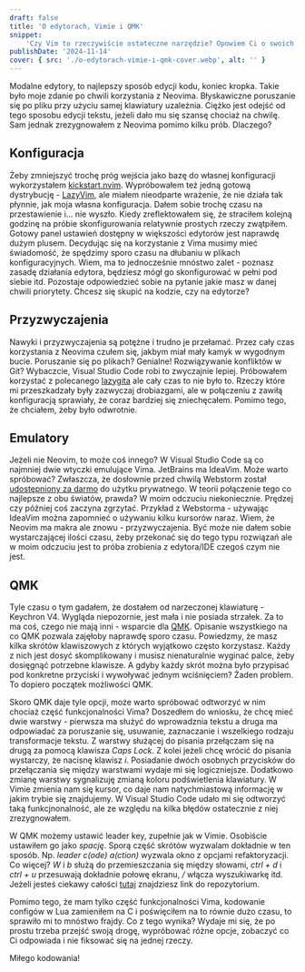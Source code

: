 ---
draft: false
title: 'O edytorach, Vimie i QMK'
snippet:
    'Czy Vim to rzeczywiście ostateczne narzędzie? Opowiem Ci o swoich odczuciach, spostrzeżeniach i pomysłach które pojawiły się po kilku próbach korzystania z tego edytora.'
publishDate: '2024-11-14'
cover: { src: './o-edytorach-vimie-i-qmk-cover.webp', alt: '' }
---

Modalne edytory, to najlepszy sposób edycji kodu, koniec kropka. Takie było moje zdanie po chwili korzystania z Neovima. Błyskawiczne poruszanie się po pliku przy użyciu samej klawiatury uzależnia. Ciężko jest odejść od tego sposobu edycji tekstu, jeżeli dało mu się szansę chociaż na chwilę. Sam jednak zrezygnowałem z Neovima pomimo kilku prób. Dlaczego?

## Konfiguracja

Żeby zmniejszyć trochę próg wejścia jako bazę do własnej konfiguracji wykorzystałem [kickstart.nvim](https://github.com/nvim-lua/kickstart.nvim). Wypróbowałem też jedną gotową dystrybucję - [LazyVim](https://www.lazyvim.org/), ale miałem nieodparte wrażenie, że nie działa tak płynnie, jak moja własna konfiguracja. Dałem sobie trochę czasu na przestawienie i... nie wyszło. Kiedy zreflektowałem się, że straciłem kolejną godzinę na próbie skonfigurowania relatywnie prostych rzeczy zwątpiłem. Gotowy panel ustawień dostępny w większości edytorów jest naprawdę dużym plusem. Decydując się na korzystanie z Vima musimy mieć świadomość, że spędzimy sporo czasu na dłubaniu w plikach konfiguracyjnych. Wiem, ma to jednocześnie mnóstwo zalet - poznasz zasadę działania edytora, będziesz mógł go skonfigurować w pełni pod siebie itd. Pozostaje odpowiedzieć sobie na pytanie jakie masz w danej chwili priorytety. Chcesz się skupić na kodzie, czy na edytorze?

## Przyzwyczajenia

Nawyki i przyzwyczajenia są potężne i trudno je przełamać. Przez cały czas korzystania z Neovima czułem się, jakbym miał mały kamyk w wygodnym bucie. Poruszanie się po plikach? Genialne! Rozwiązywanie konfliktów w Git? Wybaczcie, Visual Studio Code robi to zwyczajnie lepiej. Próbowałem korzystać z polecanego [lazygita](https://github.com/jesseduffield/lazygit) ale cały czas to nie było to. Rzeczy które mi przeszkadzały były zazwyczaj drobiazgami, ale w połączeniu z zawiłą konfiguracją sprawiały, że coraz bardziej się zniechęcałem. Pomimo tego, że chciałem, żeby było odwrotnie.

## Emulatory

Jeżeli nie Neovim, to może coś innego? W Visual Studio Code są co najmniej dwie wtyczki emulujące Vima. JetBrains ma IdeaVim. Może warto spróbować? Zwłaszcza, że dosłownie przed chwilą Webstorm został [udostępniony za darmo](https://blog.jetbrains.com/blog/2024/10/24/webstorm-and-rider-are-now-free-for-non-commercial-use/) do użytku prywatnego. W teorii połączenie tego co najlepsze z obu światów, prawda? W moim odczuciu niekoniecznie. Prędzej czy później coś zaczyna zgrzytać. Przykład z Webstorma - używając IdeaVim można zapomnieć o używaniu kilku kursorów naraz. Wiem, że Neovim ma makra ale znowu - przyzwyczajenia. Być może nie dałem sobie wystarczającej ilości czasu, żeby przekonać się do tego typu rozwiązań ale w moim odczuciu jest to próba zrobienia z edytora/IDE czegoś czym nie jest.

## QMK

Tyle czasu o tym gadałem, że dostałem od narzeczonej klawiaturę - Keychron V4. Wygląda niepozornie, jest mała i nie posiada strzałek. Za to ma coś, czego nie mają inni - wsparcie dla [QMK](https://docs.qmk.fm/). Opisanie wszystkiego na co QMK pozwala zajęłoby naprawdę sporo czasu. Powiedzmy, że masz kilka skrótów klawiszowych z których wyjątkowo często korzystasz. Każdy z nich jest dosyć skomplikowany i musisz nienaturalnie wyginać palce, żeby dosięgnąć potrzebne klawisze. A gdyby każdy skrót można było przypisać pod konkretne przyciski i wywoływać jednym wciśnięciem? Żaden problem. To dopiero początek możliwości QMK.

Skoro QMK daje tyle opcji, może warto spróbować odtworzyć w nim chociaż część funkcjonalności Vima? Doszedłem do wniosku, że chcę mieć dwie warstwy - pierwsza ma służyć do wprowadznia tekstu a druga ma odpowiadać za poruszanie się, usuwanie, zaznaczanie i wszelkiego rodzaju transformacje tekstu. Z warstwy służącej do pisania przełączam się na drugą za pomocą klawisza _Caps Lock_. Z kolei jeżeli chcę wrócić do pisania wystarczy, że nacisnę klawisz _i_. Posiadanie dwóch osobnych przycisków do przełączania się między warstwami wydaje mi się logiczniejsze. Dodatkowo zmianę warstwy sygnalizuję zmianą koloru podświetlenia klawiatury. W Vimie zmienia nam się kursor, co daje nam natychmiastową informację w jakim trybie się znajdujemy. W Visual Studio Code udało mi się odtworzyć taką funkcjnonalność, ale ze względu na kilka błędów ostatecznie z niej zrezygnowałem.

W QMK możemy ustawić leader key, zupełnie jak w Vimie. Osobiście ustawiłem go jako _spację_. Sporą część skrótów wyzwalam dokładnie w ten sposób. Np. _leader c(ode) a(ction)_ wyzwala okno z opcjami refaktoryzacji. Co więcej? _W_ i _b_ służą do przemieszczania się między słowami, _ctrl + d_ i _ctrl + u_ przesuwają dokładnie połowę ekranu, _/_ włącza wyszukiwarkę itd. Jeżeli jesteś ciekawy całości [tutaj](https://github.com/kosmonavta-adm/keychron-v4) znajdziesz link do repozytorium.

Pomimo tego, że mam tylko część funkcjonalności Vima, kodowanie configów w Lua zamieniłem na C i poświęciłem na to równie dużo czasu, to sprawiło mi to mnóstwo frajdy. Co z tego wynika? Wydaje mi się, że po prostu trzeba przejść swoją drogę, wypróbować różne opcje, zobaczyć co Ci odpowiada i nie fiksować się na jednej rzeczy.

<p class="text-right">Miłego kodowania!</p>
